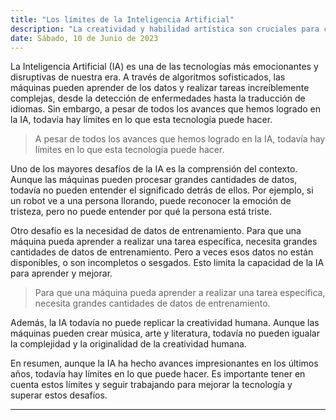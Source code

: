 ```yaml
---
title: "Los límites de la Inteligencia Artificial"
description: "La creatividad y habilidad artística son cruciales para crear imágenes excepcionales generadas por IA. La combinación de habilidades técnicas y creativas permite la edición de las imágenes y la creación de obras únicas."
date: Sábado, 10 de Junio de 2023
---
```


La Inteligencia Artificial (IA) es una de las tecnologías más emocionantes y disruptivas de nuestra era. A través de algoritmos sofisticados, las máquinas pueden aprender de los datos y realizar tareas increíblemente complejas, desde la detección de enfermedades hasta la traducción de idiomas. Sin embargo, a pesar de todos los avances que hemos logrado en la IA, todavía hay límites en lo que esta tecnología puede hacer.

> A pesar de todos los avances que hemos logrado en la IA, todavía hay límites en lo que esta tecnología puede hacer.

Uno de los mayores desafíos de la IA es la comprensión del contexto. Aunque las máquinas pueden procesar grandes cantidades de datos, todavía no pueden entender el significado detrás de ellos. Por ejemplo, si un robot ve a una persona llorando, puede reconocer la emoción de tristeza, pero no puede entender por qué la persona está triste.

Otro desafío es la necesidad de datos de entrenamiento. Para que una máquina pueda aprender a realizar una tarea específica, necesita grandes cantidades de datos de entrenamiento. Pero a veces esos datos no están disponibles, o son incompletos o sesgados. Esto limita la capacidad de la IA para aprender y mejorar.

> Para que una máquina pueda aprender a realizar una tarea específica, necesita grandes cantidades de datos de entrenamiento.

Además, la IA todavía no puede replicar la creatividad humana. Aunque las máquinas pueden crear música, arte y literatura, todavía no pueden igualar la complejidad y la originalidad de la creatividad humana.

En resumen, aunque la IA ha hecho avances impresionantes en los últimos años, todavía hay límites en lo que puede hacer. Es importante tener en cuenta estos límites y seguir trabajando para mejorar la tecnología y superar estos desafíos.

---